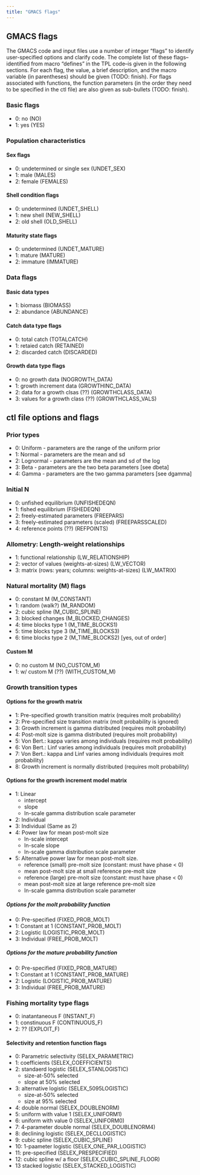 ```yaml
---
title: "GMACS flags"
---
```


## GMACS flags 

The GMACS code and input files use a number of integer "flags" to identify user-specified options and clarify code. The complete list of these flags--identified from macro "defines" in the TPL code--is given in the following sections. For each flag, the value, a brief description, and the 
macro variable (in parentheses) should be given (TODO: finish). For flags associated with functions, the function parameters (in the order they need 
to be specified in the ctl file) are also given as sub-bullets (TODO: finish).

### Basic flags
  * 0: no  (NO)
  * 1: yes (YES)

### Population characteristics
#### Sex flags
  * 0: undetermined or single sex (UNDET_SEX)
  * 1: male   (MALES)
  * 2: female (FEMALES)
 
#### Shell condition flags
  * 0: undetermined (UNDET_SHELL)
  * 1: new shell    (NEW_SHELL)
  * 2: old shell    (OLD_SHELL)

#### Maturity state flags
  * 0: undetermined (UNDET_MATURE)
  * 1: mature       (MATURE)
  * 2: immature     (IMMATURE)

### Data flags
#### Basic data types
  * 1: biomass   (BIOMASS)
  * 2: abundance (ABUNDANCE)

#### Catch data type flags
  * 0: total catch (TOTALCATCH)
  * 1: retaied catch (RETAINED)
  * 2: discarded catch (DISCARDED)
  
#### Growth data type flags
  * 0: no growth data                  (NOGROWTH_DATA)
  * 1: growth increment data           (GROWTHINC_DATA)
  * 2: data for a growth clsas (??)    (GROWTHCLASS_DATA)
  * 3: values for a growth class (??)  (GROWTHCLASS_VALS)

## ctl file options and flags

### Prior types
  * 0: Uniform   - parameters are the range of the uniform prior
  * 1: Normal    - parameters are the mean and sd
  * 2: Lognormal - parameters are the mean and sd of the log
  * 3: Beta      - parameters are the two beta parameters [see dbeta]
  * 4: Gamma     - parameters are the two gamma parameters [see dgamma]

### Initial N
  * 0: unfished equilibrium (UNFISHEDEQN)
  * 1: fished equilibrium (FISHEDEQN)
  * 2: freely-estimated parameters (FREEPARS)
  * 3: freely-estimated parameters (scaled) (FREEPARSSCALED)
  * 4: reference points (??) (REFPOINTS)

### Allometry: Length-weight relationships
  * 1: functional relationship (LW_RELATIONSHIP)
  * 2: vector of values (weights-at-sizes)             (LW_VECTOR)
  * 3: matrix (rows: years; columns: weights-at-sizes) (LW_MATRIX)

### Natural mortality (M) flags
  * 0: constant M (M_CONSTANT)
  * 1: random (walk?) (M_RANDOM)
  * 2: cubic spline (M_CUBIC_SPLINE)
  * 3: blocked changes (M_BLOCKED_CHANGES)
  * 4: time blocks type 1 (M_TIME_BLOCKS1)
  * 5: time blocks type 3 (M_TIME_BLOCKS3)
  * 6: time blocks type 2 (M_TIME_BLOCKS2) [yes, out of order]

#### Custom M
  * 0: no custom M      (NO_CUSTOM_M)
  * 1: w/ custom M (??) (WITH_CUSTOM_M)

### Growth transition types
#### Options for the growth matrix
  * 1: Pre-specified growth transition matrix (requires molt probability)
  * 2: Pre-specified size transition matrix (molt probability is ignored)
  * 3: Growth increment is gamma distributed (requires molt probability)
  * 4: Post-molt size is gamma distributed (requires molt probability)
  * 5: Von Bert.: kappa varies among individuals (requires molt probability)
  * 6: Von Bert.: Linf varies among individuals (requires molt probability)
  * 7: Von Bert.: kappa and Linf varies among individuals (requires molt probability)
  * 8: Growth increment is normally distributed (requires molt probability)

#### Options for the growth increment model matrix
  * 1: Linear 
    - intercept
    - slope
    - ln-scale gamma distribution scale parameter
  * 2: Individual
  * 3: Individual (Same as 2)
  * 4: Power law for mean post-molt size 
    - ln-scale intercept
    - ln-scale slope
    - ln-scale gamma distribution scale parameter
  * 5: Alternative power law for mean post-molt size. 
    - reference (small) pre-molt size (constant: must have phase < 0)
    - mean post-molt size at small reference pre-molt size
    - reference (large) pre-molt size (constant: must have phase < 0)
    - mean post-molt size at large reference pre-molt size
    - ln-scale gamma distribution scale parameter

##### Options for the molt probability function
  * 0: Pre-specified (FIXED_PROB_MOLT)
  * 1: Constant at 1 (CONSTANT_PROB_MOLT)
  * 2: Logistic      (LOGISTIC_PROB_MOLT)
  * 3: Individual    (FREE_PROB_MOLT)

##### Options for the mature probability function
  * 0: Pre-specified (FIXED_PROB_MATURE)
  * 1: Constant at 1 (CONSTANT_PROB_MATURE)
  * 2: Logistic      (LOGISTIC_PROB_MATURE)
  * 3: Individual    (FREE_PROB_MATURE)

### Fishing mortality type flags
  * 0: inatantaneous F (INSTANT_F)
  * 1: constinuous F   (CONTINUOUS_F)
  * 2: ??              (EXPLOIT_F)

#### Selectivity and retention function flags
  * 0: Parametric selectivity    (SELEX_PARAMETRIC)
  * 1: coefficients              (SELEX_COEFFICIENTS)
  * 2: standaerd logistic        (SELEX_STANLOGISTIC)
    - size-at-50% selected
    - slope at 50% selected 
  * 3: alternative logistic      (SELEX_5095LOGISTIC)
    - size-at-50% selected
    - size at 95% selected
  * 4: double normal             (SELEX_DOUBLENORM)
  * 5: uniform with value 1      (SELEX_UNIFORM1)
  * 6: uniform with value 0      (SELEX_UNIFORM0)
  * 7: 4-parameter double normal (SELEX_DOUBLENORM4)
  * 8: declining logistic        (SELEX_DECLLOGISTIC)
  * 9: cubic spline              (SELEX_CUBIC_SPLINE)
  * 10: 1-paameter logistic      (SELEX_ONE_PAR_LOGISTIC)
  * 11: pre-specified            (SELEX_PRESPECIFIED)
  * 12: cubic spline w/ a floor  (SELEX_CUBIC_SPLINE_FLOOR)
  * 13 stacked logistic          (SELEX_STACKED_LOGISTIC)

